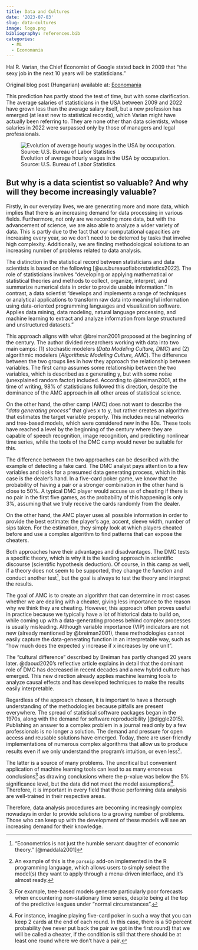 ```yaml
---
title: Data and Cultures
date: '2023-07-03'
slug: data-cultures
image: logo.png
bibliography: references.bib
categories: 
  - ML
  - Economania
---
```


Hal R. Varian, the Chief Economist of Google stated back in 2009 that "the sexy job in the next 10 years will be statisticians."

Original blog post (Hungarian) available at: [Economania](https://economaniablog.hu/2023/07/03/adatok-es-szekertaborok/)

This prediction has partly stood the test of time, but with some clarification. The average salaries of statisticians in the USA between 2009 and 2022 have grown less than the average salary itself, but a new profession has emerged (at least new to statistical records), which Varian might have actually been referring to. They are none other than data scientists, whose salaries in 2022 were surpassed only by those of managers and legal professionals.

![Evolution of average hourly wages in the USA by occupation. Source: U.S. Bureau of Labor Statistics](wage-fig.svg){fig-align="center"}

## But why is a data scientist so valuable? And why will they become increasingly valuable?

Firstly, in our everyday lives, we are generating more and more data, which implies that there is an increasing demand for data processing in various fields. Furthermore, not only are we recording more data, but with the advancement of science, we are also able to analyze a wider variety of data. This is partly due to the fact that our computational capacities are increasing every year, so we don't need to be deterred by tasks that involve high complexity. Additionally, we are finding methodological solutions to an increasing number of problems related to data analysis.

The distinction in the statistical record between statisticians and data scientists is based on the following [@u.s.bureauoflaborstatistics2022]. The role of statisticians involves "developing or applying mathematical or statistical theories and methods to collect, organize, interpret, and summarize numerical data in order to provide usable information." In contrast, a data scientist "develops and implements a range of techniques or analytical applications to transform raw data into meaningful information using data-oriented programming languages and visualization software. Applies data mining, data modeling, natural language processing, and machine learning to extract and analyze information from large structured and unstructured datasets."

This approach aligns with what @breiman2001 proposed at the beginning of the century. The author divided researchers working with data into two main camps: (1) stochastic modelers (*Data Modeling Culture, DMC*) and (2) algorithmic modelers (*Algorithmic Modeling Culture, AMC*). The difference between the two groups lies in how they approach the relationship between variables. The first camp assumes some relationship between the two variables, which is described as x generating y, but with some noise (unexplained random factor) included. According to @breiman2001, at the time of writing, 98% of statisticians followed this direction, despite the dominance of the AMC approach in all other areas of statistical science.

On the other hand, the other camp (AMC) does not want to describe the "*data generating process"* that gives x to y, but rather creates an algorithm that estimates the target variable properly. This includes neural networks and tree-based models, which were considered new in the 80s. These tools have reached a level by the beginning of the century where they are capable of speech recognition, image recognition, and predicting nonlinear time series, while the tools of the DMC camp would never be suitable for this.

The difference between the two approaches can be described with the example of detecting a fake card. The DMC analyst pays attention to a few variables and looks for a presumed data generating process, which in this case is the dealer's hand. In a five-card poker game, we know that the probability of having a pair or a stronger combination in the other hand is close to 50%. A typical DMC player would accuse us of cheating if there is no pair in the first five games, as the probability of this happening is only 3%, assuming that we truly receive the cards randomly from the dealer.

On the other hand, the AMC player uses all possible information in order to provide the best estimate: the player's age, accent, sleeve width, number of sips taken. For the estimation, they simply look at which players cheated before and use a complex algorithm to find patterns that can expose the cheaters.

Both approaches have their advantages and disadvantages. The DMC tests a specific theory, which is why it is the leading approach in scientific discourse (scientific hypothesis deduction). Of course, in this camp as well, if a theory does not seem to be supported, they change the function and conduct another test[^1], but the goal is always to test the theory and interpret the results.

[^1]: "Econometrics is not just the humble servant daughter of economic theory." [@maddala2001]

The goal of AMC is to create an algorithm that can determine in most cases whether we are dealing with a cheater, giving less importance to the reason why we think they are cheating. However, this approach often proves useful in practice because we typically have a lot of historical data to build on, while coming up with a data-generating process behind complex processes is usually misleading. Although variable importance (VIP) indicators are not new (already mentioned by @breiman2001), these methodologies cannot easily capture the data-generating function in an interpretable way, such as "how much does the expected y increase if x increases by one unit".

The "cultural difference" described by Breiman has partly changed 20 years later. @daoud2020's reflective article explains in detail that the dominant role of DMC has decreased in recent decades and a new hybrid culture has emerged. This new direction already applies machine learning tools to analyze causal effects and has developed techniques to make the results easily interpretable.

Regardless of the approach chosen, it is important to have a thorough understanding of the methodologies because pitfalls are present everywhere. The spread of statistical software packages began in the 1970s, along with the demand for software reproducibility [@diggle2015]. Publishing an answer to a complex problem in a journal read only by a few professionals is no longer a solution. The demand and pressure for open access and reusable solutions have emerged. Today, there are user-friendly implementations of numerous complex algorithms that allow us to produce results even if we only understand the program's intuition, or even less[^2].

[^2]: An example of this is the `parsnip` add-on implemented in the R programming language, which allows users to simply select the model(s) they want to apply through a menu-driven interface, and it's almost ready.

The latter is a source of many problems. The uncritical but convenient application of machine learning tools can lead to as many erroneous conclusions[^3] as drawing conclusions where the p-value was below the 5% significance level, but the data did not meet the model assumptions[^4]. Therefore, it is important in every field that those performing data analysis are well-trained in their respective areas.

[^3]: For example, tree-based models generate particularly poor forecasts when encountering non-stationary time series, despite being at the top of the predictive leagues under "normal circumstances".

[^4]: For instance, imagine playing five-card poker in such a way that you can keep 2 cards at the end of each round. In this case, there is a 50 percent probability (we never put back the pair we got in the first round) that we will be called a cheater, if the condition is still that there should be at least one round where we don't have a pair.

Therefore, data analysis procedures are becoming increasingly complex nowadays in order to provide solutions to a growing number of problems. Those who can keep up with the development of these models will see an increasing demand for their knowledge.

